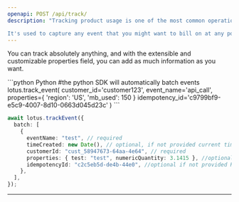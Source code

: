```yaml
---
openapi: POST /api/track/
description: "Tracking product usage is one of the most common operations you'll make in Lotus. 

It's used to capture any event that you might want to bill on at any point."
---
```


You can track absolutely anything, and with the extensible and customizable properties field, you can add as much information as you want.

<CodeGroup>
```python Python
#the python SDK will automatically batch events
lotus.track_event(
  customer_id='customer123',
  event_name='api_call',
  properties={
      'region': 'US',
      'mb_used': 150
    }
  idempotency_id='c9799bf9-e5c9-4007-8d10-0663d045d23c'
)
```

```ts Typescript
await lotus.trackEvent({
  batch: [
    {
      eventName: "test", // required
      timeCreated: new Date(), // optional, if not provided current time will be taken
      customerId: "cust_58947673-64aa-4e64", // required
      properties: { test: "test", numericQuantity: 3.1415 }, //optional, pass in any additional properties you want to aggregate or measure
      idempotencyId: "c2c5eb5d-de4b-44e0", //optional if not provided Randomly generated ID will be taken
    },
  ],
});
```

</CodeGroup>

---
